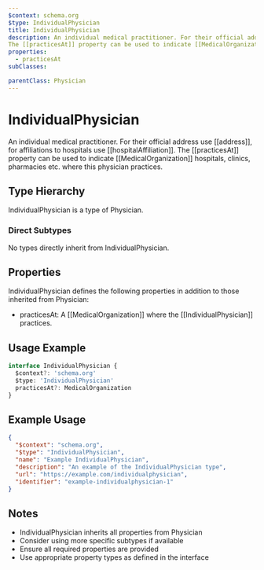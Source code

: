 ```yaml
---
$context: schema.org
$type: IndividualPhysician
title: IndividualPhysician
description: An individual medical practitioner. For their official address use [[address]], for affiliations to hospitals use [[hospitalAffiliation]]. 
The [[practicesAt]] property can be used to indicate [[MedicalOrganization]] hospitals, clinics, pharmacies etc. where this physician practices.
properties:
  - practicesAt
subClasses:

parentClass: Physician
---
```


# IndividualPhysician

An individual medical practitioner. For their official address use [[address]], for affiliations to hospitals use [[hospitalAffiliation]]. 
The [[practicesAt]] property can be used to indicate [[MedicalOrganization]] hospitals, clinics, pharmacies etc. where this physician practices.

## Type Hierarchy

IndividualPhysician is a type of Physician.

### Direct Subtypes

No types directly inherit from IndividualPhysician.

## Properties

IndividualPhysician defines the following properties in addition to those inherited from Physician:

- practicesAt: A [[MedicalOrganization]] where the [[IndividualPhysician]] practices.

## Usage Example

```typescript
interface IndividualPhysician {
  $context?: 'schema.org'
  $type: 'IndividualPhysician'
  practicesAt?: MedicalOrganization
}
```

## Example Usage

```json
{
  "$context": "schema.org",
  "$type": "IndividualPhysician",
  "name": "Example IndividualPhysician",
  "description": "An example of the IndividualPhysician type",
  "url": "https://example.com/individualphysician",
  "identifier": "example-individualphysician-1"
}
```

## Notes

- IndividualPhysician inherits all properties from Physician
- Consider using more specific subtypes if available
- Ensure all required properties are provided
- Use appropriate property types as defined in the interface
